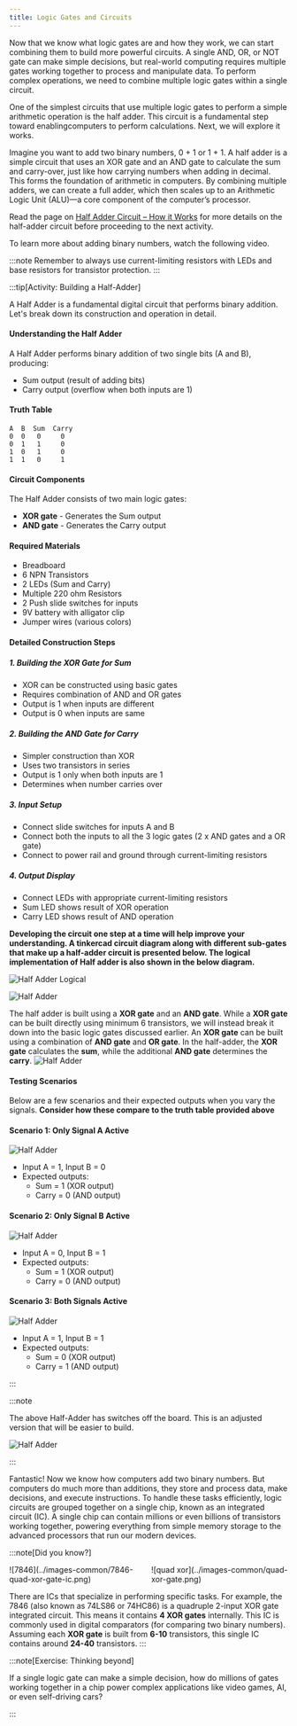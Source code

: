 ```yaml
---
title: Logic Gates and Circuits
---
```



Now that we know what logic gates are and how they work, we can start combining them to build more powerful circuits. A single AND, OR, or NOT gate can make simple decisions, but real-world computing requires multiple gates working together to process and manipulate data. To perform complex operations, we need to combine multiple logic gates within a single circuit.

One of the simplest circuits that use multiple logic gates to perform a simple arithmetic operation is the half adder. This circuit is a fundamental step toward enablingcomputers to perform calculations. Next, we will explore it works.

Imagine you want to add two binary numbers, 0 + 1 or 1 + 1. A half adder is a simple circuit that uses an XOR gate and an AND gate to calculate the sum and carry-over, just like how carrying numbers when adding in decimal. This forms the foundation of arithmetic in computers. By combining multiple adders, we can create a full adder, which then scales up to an Arithmetic Logic Unit (ALU)—a core component of the computer’s processor.

Read the page on [Half Adder Circuit – How it Works](https://www.build-electronic-circuits.com/half-adder/) for more details on the half-adder circuit before proceeding to the next activity.

To learn more about adding binary numbers, watch the following video.

<div class='not-content'>
  <YouTube id='RgklPQ8rbkg' params='fs=1&modestbranding=1&rel=0&autoplay=1' />
</div>

:::note
Remember to always use current-limiting resistors with LEDs and base resistors for transistor protection.
:::

:::tip[Activity: Building a Half-Adder]

A Half Adder is a fundamental digital circuit that performs binary addition. Let's break down its construction and operation in detail.

#### Understanding the Half Adder

A Half Adder performs binary addition of two single bits (A and B), producing:

- Sum output (result of adding bits)
- Carry output (overflow when both inputs are 1)

#### Truth Table

```text
A  B  Sum  Carry
0  0   0     0
0  1   1     0
1  0   1     0
1  1   0     1
```

#### Circuit Components

The Half Adder consists of two main logic gates:

- **XOR gate** - Generates the Sum output
- **AND gate** - Generates the Carry output

#### Required Materials

- Breadboard
- 6 NPN Transistors
- 2 LEDs (Sum and Carry)
- Multiple 220 ohm Resistors
- 2 Push slide switches for inputs
- 9V battery with alligator clip
- Jumper wires (various colors)

#### Detailed Construction Steps

##### 1. Building the XOR Gate for Sum

- XOR can be constructed using basic gates
- Requires combination of AND and OR gates
- Output is 1 when inputs are different
- Output is 0 when inputs are same

##### 2. Building the AND Gate for Carry

- Simpler construction than XOR
- Uses two transistors in series
- Output is 1 only when both inputs are 1
- Determines when number carries over

##### 3. Input Setup

- Connect slide switches for inputs A and B
- Connect both the inputs to all the 3 logic gates (2 x AND gates and a OR gate)
- Connect to power rail and ground through current-limiting resistors

##### 4. Output Display

- Connect LEDs with appropriate current-limiting resistors
- Sum LED shows result of XOR operation
- Carry LED shows result of AND operation

**Developing the circuit one step at a time will help improve your understanding. A tinkercad circuit diagram along with different sub-gates that make up a half-adder circuit is presented below. The logical implementation of Half adder is also shown in the below diagram.**

![Half Adder Logical](../1-logic-gates/images/half-adder/half-adder-logical.jpeg)

![Half Adder](../1-logic-gates/images/half-adder/half-adder.png)

The half adder is built using a **XOR gate** and an **AND gate**. While a **XOR gate** can be built directly using minimum 6 transistors, we will instead break it down into the basic logic gates discussed earlier. An **XOR gate** can be built using a combination of **AND gate** and **OR gate**. In the half-adder, the **XOR gate** calculates the **sum**, while the additional **AND gate** determines the **carry**.
![Half Adder](../1-logic-gates/images/half-adder/half-adder-annoted.png)

#### Testing Scenarios

Below are a few scenarios and their expected outputs when you vary the signals. **Consider how these compare to the truth table provided above**

#### Scenario 1: Only Signal A Active

![Half Adder](../1-logic-gates/images/half-adder/a-active.png)

- Input A = 1, Input B = 0
- Expected outputs:
  - Sum = 1 (XOR output)
  - Carry = 0 (AND output)

#### Scenario 2: Only Signal B Active

![Half Adder](../1-logic-gates/images/half-adder/b-active.png)

- Input A = 0, Input B = 1
- Expected outputs:
  - Sum = 1 (XOR output)
  - Carry = 0 (AND output)

#### Scenario 3: Both Signals Active

![Half Adder](../1-logic-gates/images/half-adder/both-active.png)

- Input A = 1, Input B = 1
- Expected outputs:
  - Sum = 0 (XOR output)
  - Carry = 1 (AND output)

:::

:::note

The above Half-Adder has switches off the board. This is an adjusted version that will be easier to build.

![Half Adder](../1-logic-gates/images/half-adder/switches-on-board.png)

:::

Fantastic! Now we know how computers add two binary numbers. But computers do much more than additions, they store and process data, make decisions, and execute instructions. To handle these tasks efficiently, logic circuits are grouped together on a single chip, known as an integrated circuit (IC). A single chip can contain millions or even billions of transistors working together, powering everything from simple memory storage to the advanced processors that run our modern devices.

:::note[Did you know?]

<div style='display: flex; gap: 10px;'>
  <div style='width: 300px'>![7846](../images-common/7846-quad-xor-gate-ic.png)</div>
  <div style='width: 300px'>![quad xor](../images-common/quad-xor-gate.png)</div>
</div>

There are ICs that specialize in performing specific tasks. For example, the 7846 (also known as 74LS86 or 74HC86) is a quadruple 2-input XOR gate integrated circuit. This means it contains **4 XOR gates** internally. This IC is commonly used in digital comparators (for comparing two binary numbers). Assuming each **XOR gate** is built from **6-10** transistors, this single IC contains around **24-40** transistors.
:::

:::note[Exercise: Thinking beyond]

If a single logic gate can make a simple decision, how do millions of gates working together in a chip power complex applications like video games, AI, or even self-driving cars?

:::
